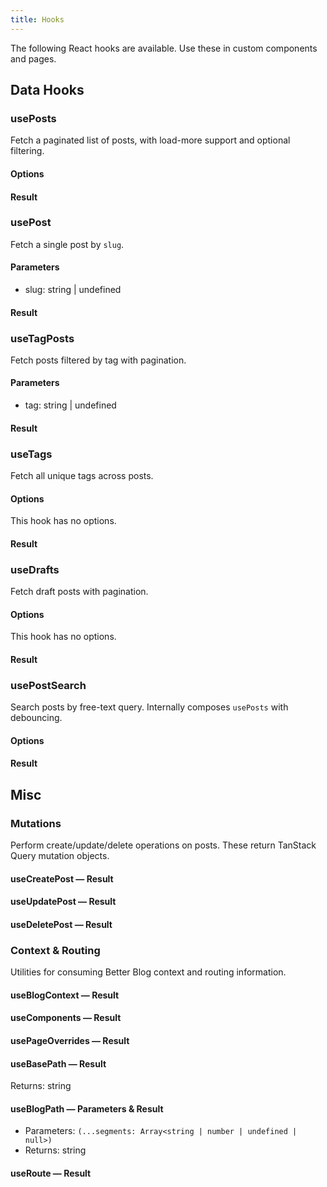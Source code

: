 ```yaml
---
title: Hooks
---
```


The following React hooks are available. Use these in custom components and pages.

## Data Hooks

### usePosts

Fetch a paginated list of posts, with load-more support and optional filtering.

#### Options

<AutoTypeTable path="../src/hooks/types.ts" name="UsePostsOptions" />

#### Result

<AutoTypeTable path="../src/hooks/types.ts" name="UsePostsResult" />

### usePost

Fetch a single post by `slug`.

#### Parameters

- slug: string | undefined

#### Result

<AutoTypeTable path="../src/hooks/types.ts" name="UsePostResult" />

### useTagPosts

Fetch posts filtered by tag with pagination.

#### Parameters

- tag: string | undefined

#### Result

<AutoTypeTable path="../src/hooks/types.ts" name="UsePostsResult" />

### useTags

Fetch all unique tags across posts.

#### Options

This hook has no options.

#### Result

<AutoTypeTable path="../src/hooks/types.ts" name="UseTagsResult" />

### useDrafts

Fetch draft posts with pagination.

#### Options

This hook has no options.

#### Result

<AutoTypeTable path="../src/hooks/types.ts" name="UseDraftsResult" />

### usePostSearch

Search posts by free-text query. Internally composes `usePosts` with debouncing.

#### Options

<AutoTypeTable path="../src/hooks/types.ts" name="UsePostSearchOptions" />

#### Result

<AutoTypeTable path="../src/hooks/types.ts" name="UsePostSearchResult" />

## Misc

### Mutations

Perform create/update/delete operations on posts. These return TanStack Query mutation objects.

#### useCreatePost — Result

<AutoTypeTable path="../src/hooks/types.ts" name="UseCreatePostResult" />

#### useUpdatePost — Result

<AutoTypeTable path="../src/hooks/types.ts" name="UseUpdatePostResult" />

#### useDeletePost — Result

<AutoTypeTable path="../src/hooks/types.ts" name="UseDeletePostResult" />

### Context & Routing

Utilities for consuming Better Blog context and routing information.

#### useBlogContext — Result

<AutoTypeTable path="../src/context/types.ts" name="BlogContextType" />

#### useComponents — Result

<AutoTypeTable path="../src/context/types.ts" name="BlogUIComponents" />

#### usePageOverrides — Result

<AutoTypeTable path="../src/types/index.ts" name="PageComponentOverrides" />

#### useBasePath — Result

Returns: string

#### useBlogPath — Parameters & Result

- Parameters: `(...segments: Array<string | number | undefined | null>)`
- Returns: string

#### useRoute — Result

<AutoTypeTable path="../src/context/types.ts" name="RouteContextValue" />


